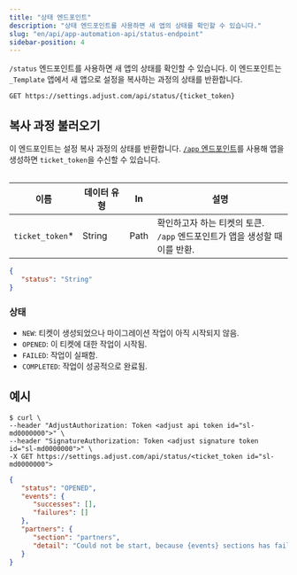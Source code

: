 ```yaml
---
title: "상태 엔드포인트"
description: "상태 엔드포인트를 사용하면 새 앱의 상태를 확인할 수 있습니다."
slug: "en/api/app-automation-api/status-endpoint"
sidebar-position: 4
---
```

`/status` 엔드포인트를 사용하면 새 앱의 상태를 확인할 수 있습니다. 이 엔드포인트는 `_Template` 앱에서 새 앱으로 설정을 복사하는 과정의 상태를 반환합니다.

```http
GET https://settings.adjust.com/api/status/{ticket_token}
```

복사 과정 불러오기
----------

이 엔드포인트는 설정 복사 과정의 상태를 반환합니다. [`/app` 엔드포인트](/en/api/app-automation-api/app-endpoint)를 사용해 앱을 생성하면 `ticket_token`을 수신할 수 있습니다.
<table> 

|        이름         | 데이터 유형 |  In  |                          설명                          |
|-------------------|--------|------|------------------------------------------------------|
| `ticket_token`\* | String | Path | 확인하고자 하는 티켓의 토큰. <br />`/app` 엔드포인트가 앱을 생성할 때 이를 반환. |

</Table> 

```json
{
   "status": "String"
}
```

### 상태

* `NEW`: 티켓이 생성되었으나 마이그레이션 작업이 아직 시작되지 않음.
* `OPENED`: 이 티켓에 대한 작업이 시작됨.
* `FAILED`: 작업이 실패함.
* `COMPLETED`: 작업이 성공적으로 완료됨.

예시
---

```console
$ curl \
--header "AdjustAuthorization: Token <adjust api token id="sl-md0000000">" \
--header "SignatureAuthorization: Token <adjust signature token id="sl-md0000000">" \
-X GET https://settings.adjust.com/api/status/<ticket_token id="sl-md0000000">
```

```json
{
   "status": "OPENED",
   "events": {
      "successes": [],
      "failures": []
   },
   "partners": {
      "section": "partners",
      "detail": "Could not be start, because {events} sections has failed"
   }
}
```

